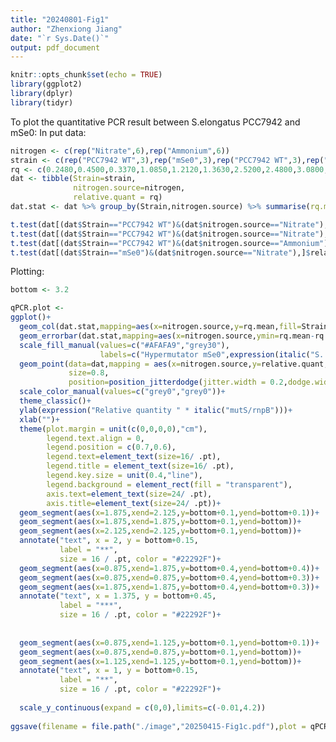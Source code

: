 ```yaml
---
title: "20240801-Fig1"
author: "Zhenxiong Jiang"
date: "`r Sys.Date()`"
output: pdf_document
---
```


```r
knitr::opts_chunk$set(echo = TRUE)
library(ggplot2)
library(dplyr)
library(tidyr)
```

To plot the quantitative PCR result between S.elongatus PCC7942 and mSe0:
In put data:
```r
nitrogen <- c(rep("Nitrate",6),rep("Ammonium",6))
strain <- c(rep("PCC7942 WT",3),rep("mSe0",3),rep("PCC7942 WT",3),rep("mSe0",3))
rq <- c(0.2480,0.4500,0.3370,1.0850,1.2120,1.3630,2.5200,2.4800,3.0800,0.0314,0.0439,0.2210)
dat <- tibble(Strain=strain,
              nitrogen.source=nitrogen,
              relative.quant = rq)
dat.stat <- dat %>% group_by(Strain,nitrogen.source) %>% summarise(rq.mean=mean(relative.quant),rq.std=std(relative.quant))
```
```r
t.test(dat[(dat$Strain=="PCC7942 WT")&(dat$nitrogen.source=="Nitrate"),]$relative.quant,dat[(dat$Strain=="mSe0")&(dat$nitrogen.source=="Ammonium"),]$relative.quant)
t.test(dat[(dat$Strain=="PCC7942 WT")&(dat$nitrogen.source=="Nitrate"),]$relative.quant,dat[(dat$Strain=="mSe0")&(dat$nitrogen.source=="Nitrate"),]$relative.quant)
t.test(dat[(dat$Strain=="PCC7942 WT")&(dat$nitrogen.source=="Ammonium"),]$relative.quant,dat[(dat$Strain=="mSe0")&(dat$nitrogen.source=="Ammonium"),]$relative.quant)
t.test(dat[(dat$Strain=="mSe0")&(dat$nitrogen.source=="Nitrate"),]$relative.quant,dat[(dat$Strain=="mSe0")&(dat$nitrogen.source=="Ammonium"),]$relative.quant)
```

Plotting:
```r
bottom <- 3.2

qPCR.plot <- 
ggplot()+
  geom_col(dat.stat,mapping=aes(x=nitrogen.source,y=rq.mean,fill=Strain),position = "dodge",width=0.5,color="grey0")+
  geom_errorbar(dat.stat,mapping=aes(x=nitrogen.source,ymin=rq.mean-rq.std, ymax=rq.mean+rq.std,fill=Strain),position = position_dodge(width = 0.5),width=0.2)+
  scale_fill_manual(values=c("#AFAFA9","grey30"),
                    labels=c("Hypermutator mSe0",expression(italic("S. elongatus")*" PCC 7942")))+
  geom_point(data=dat,mapping = aes(x=nitrogen.source,y=relative.quant,color=Strain),
             size=0.8,
             position=position_jitterdodge(jitter.width = 0.2,dodge.width=0.5),show_guide=FALSE)+
  scale_color_manual(values=c("grey0","grey0"))+
  theme_classic()+
  ylab(expression("Relative quantity " * italic("mutS/rnpB")))+
  xlab("")+
  theme(plot.margin = unit(c(0,0,0,0),"cm"),
        legend.text.align = 0,
        legend.position = c(0.7,0.6),
        legend.text=element_text(size=16/ .pt),
        legend.title = element_text(size=16/ .pt),
        legend.key.size = unit(0.4,"line"),
        legend.background = element_rect(fill = "transparent"),
        axis.text=element_text(size=24/ .pt),
        axis.title=element_text(size=24/ .pt))+
  geom_segment(aes(x=1.875,xend=2.125,y=bottom+0.1,yend=bottom+0.1))+
  geom_segment(aes(x=1.875,xend=1.875,y=bottom+0.1,yend=bottom))+
  geom_segment(aes(x=2.125,xend=2.125,y=bottom+0.1,yend=bottom))+
  annotate("text", x = 2, y = bottom+0.15, 
           label = "**",
           size = 16 / .pt, color = "#22292F")+
  geom_segment(aes(x=0.875,xend=1.875,y=bottom+0.4,yend=bottom+0.4))+
  geom_segment(aes(x=0.875,xend=0.875,y=bottom+0.4,yend=bottom+0.3))+
  geom_segment(aes(x=1.875,xend=1.875,y=bottom+0.4,yend=bottom+0.3))+
  annotate("text", x = 1.375, y = bottom+0.45, 
           label = "***",
           size = 16 / .pt, color = "#22292F")+
  
  
  geom_segment(aes(x=0.875,xend=1.125,y=bottom+0.1,yend=bottom+0.1))+
  geom_segment(aes(x=0.875,xend=0.875,y=bottom+0.1,yend=bottom))+
  geom_segment(aes(x=1.125,xend=1.125,y=bottom+0.1,yend=bottom))+
  annotate("text", x = 1, y = bottom+0.15, 
           label = "**",
           size = 16 / .pt, color = "#22292F")+
  
  scale_y_continuous(expand = c(0,0),limits=c(-0.01,4.2))
  
ggsave(filename = file.path("./image","20250415-Fig1c.pdf"),plot = qPCR.plot, device = "pdf", width = 8.5, height = 5, units = "cm")
  

```



